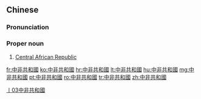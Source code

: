 ==Chinese==
{{zh-forms|s=中非共和国|type=23}}

===Pronunciation===
{{zh-pron
|m=Zhōngfēi Gònghéguó
|c=zung1 fei1 gung6 wo4 gwok3
|mn=qz:Tiong-hui Kiōng-hô͘-kok/tw,xm,zz:Tiong-hui Kiōng-hô-kok
|cat=pn
}}

===Proper noun===
{{zh-proper noun}}

# [[Central African Republic]]

[[Category:zh:Countries|丨03中非共和國]]

[[fr:中非共和國]]
[[ko:中非共和國]]
[[hr:中非共和國]]
[[lt:中非共和國]]
[[hu:中非共和國]]
[[mg:中非共和國]]
[[pt:中非共和國]]
[[ro:中非共和國]]
[[tr:中非共和國]]
[[zh:中非共和國]]
